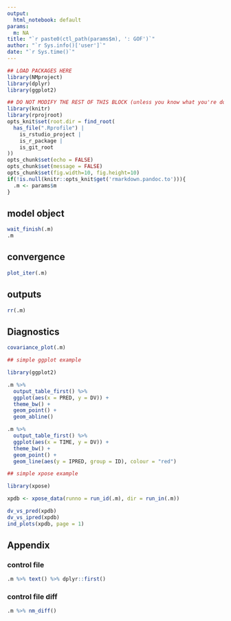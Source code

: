 ```yaml
---
output:
  html_notebook: default
params:
  m: NA
title: "`r paste0(ctl_path(params$m), ': GOF')`"
author: "`r Sys.info()['user']`"
date: "`r Sys.time()`"
---
```


<!-- To run as a notebook: -->
<!--   1. define .m to be your model in your workspace (e.g. .m <- m1) -->
<!--   2. run as normal notebook -->

<!-- To run as a report: -->
<!--   1. Use the nm_render() on your object -->
<!--   (e.g. m1 <- m1 %>% nm_render("path/to/this/report")) -->
<!--   2. see ?nm_render for additional information including results location -->

<!-- To make your own report (this is only a bare template) -->
<!--   1. start with an already run model object (e.g. m1) -->
<!--   2. add code and run as a notebook (see above) to see results -->
<!--   3. when finished, run as a report (see above) to see report -->
<!--   4. use nm_render() to run on other model objects -->


```r

## LOAD PACKAGES HERE
library(NMproject)
library(dplyr)
library(ggplot2)

## DO NOT MODIFY THE REST OF THIS BLOCK (unless you know what you're doing)
library(knitr)
library(rprojroot)
opts_knit$set(root.dir = find_root(
  has_file(".Rprofile") | 
    is_rstudio_project | 
    is_r_package | 
    is_git_root
))
opts_chunk$set(echo = FALSE)
opts_chunk$set(message = FALSE)
opts_chunk$set(fig.width=10, fig.height=10) 
if(!is.null(knitr::opts_knit$get('rmarkdown.pandoc.to'))){
  .m <- params$m  
}
```

## model object

```r
wait_finish(.m)
.m
```

## convergence

```r
plot_iter(.m)
```

## outputs

```r
rr(.m)
```

## Diagnostics

```r

covariance_plot(.m)

```


```r

## simple ggplot example

library(ggplot2)

.m %>%
  output_table_first() %>%
  ggplot(aes(x = PRED, y = DV)) +
  theme_bw() +
  geom_point() +
  geom_abline()

.m %>%
  output_table_first() %>%
  ggplot(aes(x = TIME, y = DV)) +
  theme_bw() +
  geom_point() +
  geom_line(aes(y = IPRED, group = ID), colour = "red")

```

```r

## simple xpose example

library(xpose)

xpdb <- xpose_data(runno = run_id(.m), dir = run_in(.m))

dv_vs_pred(xpdb)
dv_vs_ipred(xpdb)
ind_plots(xpdb, page = 1)

```

## Appendix

### control file

```r
.m %>% text() %>% dplyr::first()
```

### control file diff

```r
.m %>% nm_diff()
```


